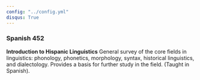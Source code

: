 ```yaml
---
config: "../config.yml"
disqus: True
---
```


### Spanish 452

<strong>Introduction to Hispanic Linguistics</strong>
General survey of the core fields in linguistics: phonology, phonetics, morphology, syntax, historical linguistics, and dialectology. Provides a basis for further study in the field. (Taught in Spanish).
